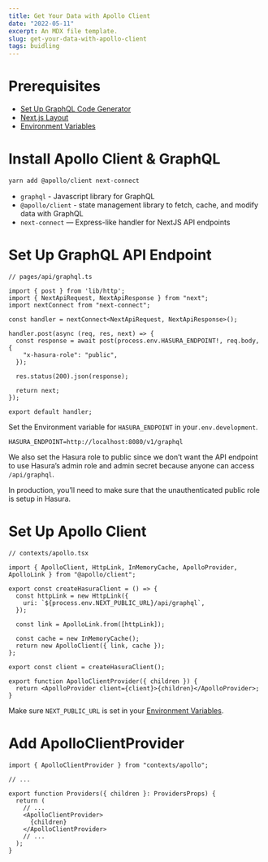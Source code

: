 ```yaml
---
title: Get Your Data with Apollo Client
date: "2022-05-11"
excerpt: An MDX file template.
slug: get-your-data-with-apollo-client
tags: buidling
---
```

# Prerequisites

- [Set Up GraphQL Code Generator](/blog/set-up-graphql-code-generator)
- [Next.js Layout](/blog/nextjs-layouts)
- [Environment Variables](/blog/managing-environment-variables-in-nextjs)

# Install Apollo Client & GraphQL

```bash
yarn add @apollo/client next-connect
```

- `graphql` - Javascript library for GraphQL
- `@apollo/client` - state management library to fetch, cache, and modify data with GraphQL
- `next-connect` — Express-like handler for NextJS API endpoints

# Set Up GraphQL API Endpoint

```tsx
// pages/api/graphql.ts

import { post } from 'lib/http';
import { NextApiRequest, NextApiResponse } from "next";
import nextConnect from "next-connect";

const handler = nextConnect<NextApiRequest, NextApiResponse>();

handler.post(async (req, res, next) => {
  const response = await post(process.env.HASURA_ENDPOINT!, req.body, {
    "x-hasura-role": "public",
  });
  
  res.status(200).json(response);

  return next;
});

export default handler;
```

Set the Environment variable for `HASURA_ENDPOINT` in your`.env.development`. 

```
HASURA_ENDPOINT=http://localhost:8080/v1/graphql
```

We also set the Hasura role to public since we don’t want the API endpoint to use Hasura’s admin role and admin secret because anyone can access `/api/graphql`. 

In production, you’ll need to make sure that the unauthenticated public role is setup in Hasura. 

# Set Up Apollo Client

```tsx
// contexts/apollo.tsx

import { ApolloClient, HttpLink, InMemoryCache, ApolloProvider, ApolloLink } from "@apollo/client";

export const createHasuraClient = () => {
  const httpLink = new HttpLink({
    uri: `${process.env.NEXT_PUBLIC_URL}/api/graphql`,
  });

  const link = ApolloLink.from([httpLink]);

  const cache = new InMemoryCache();
  return new ApolloClient({ link, cache });
};

export const client = createHasuraClient();

export function ApolloClientProvider({ children }) {
  return <ApolloProvider client={client}>{children}</ApolloProvider>;
}
```

Make sure `NEXT_PUBLIC_URL` is set in your [Environment Variables](/blog/managing-environment-variables-in-nextjs).

# Add ApolloClientProvider

```tsx
import { ApolloClientProvider } from "contexts/apollo";

// ...

export function Providers({ children }: ProvidersProps) {
  return (
    // ...
    <ApolloClientProvider>
      {children}
    </ApolloClientProvider>
    // ...
  );
}
```